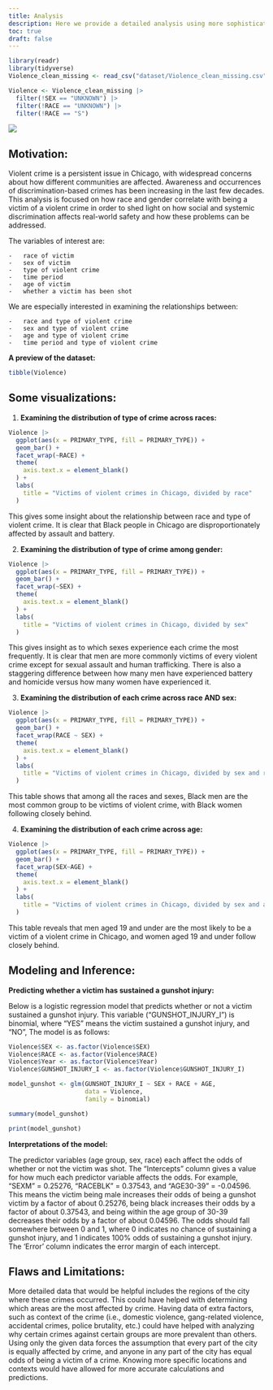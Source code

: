 ```yaml
---
title: Analysis
description: Here we provide a detailed analysis using more sophisticated statistics techniques.
toc: true
draft: false
---
```


```r
library(readr)
library(tidyverse)
Violence_clean_missing <- read_csv("dataset/Violence_clean_missing.csv")

Violence <- Violence_clean_missing |>
  filter(!SEX == "UNKNOWN") |>
  filter(!RACE == "UNKNOWN") |>
  filter(!RACE == "S")
```


![](https://upload.wikimedia.org/wikipedia/commons/7/77/Pebbleswithquarzite.jpg)


## **Motivation:**

Violent crime is a persistent issue in Chicago, with widespread concerns about how different communities are affected. Awareness and occurrences of discrimination-based crimes has been increasing in the last few decades. This analysis is focused on how race and gender correlate with being a victim of a violent crime in order to shed light on how social and systemic discrimination affects real-world safety and how these problems can be addressed.

The variables of interest are:

    -   race of victim
    -   sex of victim
    -   type of violent crime
    -   time period
    -   age of victim
    -   whether a victim has been shot

We are especially interested in examining the relationships between:

    -   race and type of violent crime
    -   sex and type of violent crime
    -   age and type of violent crime
    -   time period and type of violent crime

**A preview of the dataset:**

```r
tibble(Violence)
```

## **Some visualizations:**

1. **Examining the distribution of type of crime across races:**

```r
Violence |>
  ggplot(aes(x = PRIMARY_TYPE, fill = PRIMARY_TYPE)) +
  geom_bar() +
  facet_wrap(~RACE) +
  theme(
    axis.text.x = element_blank()
  ) +
  labs(
    title = "Victims of violent crimes in Chicago, divided by race"
  )
```

This gives some insight about the relationship between race and type of violent crime. It is clear that Black people in Chicago are disproportionately affected by assault and battery.

2. **Examining the distribution of type of crime among gender:**

```r
Violence |>
  ggplot(aes(x = PRIMARY_TYPE, fill = PRIMARY_TYPE)) +
  geom_bar() +
  facet_wrap(~SEX) +
  theme(
    axis.text.x = element_blank()
  ) +
  labs(
    title = "Victims of violent crimes in Chicago, divided by sex"
  )

```

This gives insight as to which sexes experience each crime the most frequently. It is clear that men are more commonly victims of every violent crime except for sexual assault and human trafficking. There is also a staggering difference between how many men have experienced battery and homicide versus how many women have experienced it.

3. **Examining the distribution of each crime across race AND sex:**

```r
Violence |>
  ggplot(aes(x = PRIMARY_TYPE, fill = PRIMARY_TYPE)) +
  geom_bar() +
  facet_wrap(RACE ~ SEX) +
  theme(
    axis.text.x = element_blank()
  ) +
  labs(
    title = "Victims of violent crimes in Chicago, divided by sex and race"
  )
```
This table shows that among all the races and sexes, Black men are the most common group to be victims of violent crime, with Black women following closely behind.

4. **Examining the distribution of each crime across age:**

```r
Violence |>
  ggplot(aes(x = PRIMARY_TYPE, fill = PRIMARY_TYPE)) +
  geom_bar() +
  facet_wrap(SEX~AGE) +
  theme(
    axis.text.x = element_blank()
  ) +
  labs(
    title = "Victims of violent crimes in Chicago, divided by sex and age group"
  )
```
This table reveals that men aged 19 and under are the most likely to be a victim of a violent crime in Chicago, and women aged 19 and under follow closely behind.

## **Modeling and Inference:**

**Predicting whether a victim has sustained a gunshot injury:**

Below is a logistic regression model that predicts whether or not a victim sustained a gunshot injury. This variable ("GUNSHOT_INJURY_I") is binomial, where "YES" means the victim sustained a gunshot injury, and "NO", The model is as follows:


```r

Violence$SEX <- as.factor(Violence$SEX)
Violence$RACE <- as.factor(Violence$RACE)
Violence$Year <- as.factor(Violence$Year)
Violence$GUNSHOT_INJURY_I <- as.factor(Violence$GUNSHOT_INJURY_I)

model_gunshot <- glm(GUNSHOT_INJURY_I ~ SEX + RACE + AGE,
                     data = Violence,
                     family = binomial)

summary(model_gunshot)

print(model_gunshot)

```

**Interpretations of the model:**

The predictor variables (age group, sex, race) each affect the odds of whether or not the victim was shot. The "Intercepts" column gives a value for how much each predictor variable affects the odds. For example, "SEXM" = 0.25276, "RACEBLK" = 0.37543, and "AGE30-39" = -0.04596. This means the victim being male increases their odds of being a gunshot victim by a factor of about 0.25276, being black increases their odds by a factor of about 0.37543, and being within the age group of 30-39 decreases their odds by a factor of about 0.04596. The odds should fall somewhere between 0 and 1, where 0 indicates no chance of sustaining a gunshot injury, and 1 indicates 100% odds of sustaining a gunshot injury. The 'Error' column indicates the error margin of each intercept.


## **Flaws and Limitations:**

More detailed data that would be helpful includes the regions of the city where these crimes occurred. This could have helped with determining which areas are the most affected by crime. Having data of extra factors, such as context of the crime (i.e., domestic violence, gang-related violence, accidental crimes, police brutality, etc.) could have helped with analyzing why certain crimes against certain groups are more prevalent than others. Using only the given data forces the assumption that every part of the city is equally affected by crime, and anyone in any part of the city has equal odds of being a victim of a crime. Knowing more specific locations and contexts would have allowed for more accurate calculations and predictions.